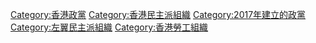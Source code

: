 [[Category:香港政黨|Category:香港政黨]]
[[Category:香港民主派組織|Category:香港民主派組織]]
[[Category:2017年建立的政黨|Category:2017年建立的政黨]]
[[Category:左翼民主派組織|Category:左翼民主派組織]]
[[Category:香港勞工組織|Category:香港勞工組織]]